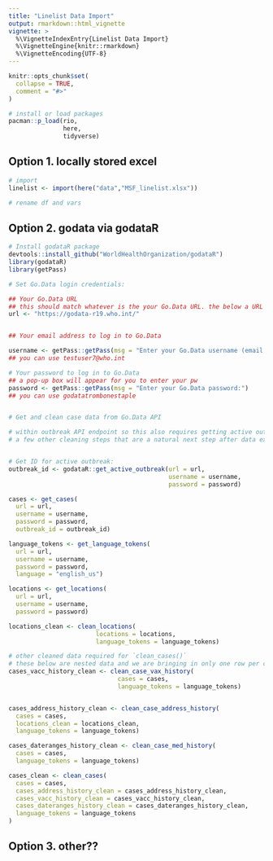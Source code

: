 ```yaml
---
title: "Linelist Data Import"
output: rmarkdown::html_vignette
vignette: >
  %\VignetteIndexEntry{Linelist Data Import}
  %\VignetteEngine{knitr::rmarkdown}
  %\VignetteEncoding{UTF-8}
---
```


```r
knitr::opts_chunk$set(
  collapse = TRUE,
  comment = "#>"
)
```

```r
# install or load packages
pacman::p_load(rio, 
               here,
               tidyverse)
```


## Option 1. locally stored excel

```r
# import
linelist <- import(here("data","MSF_linelist.xlsx"))

# rename df and vars
```


## Option 2. godata via godataR

```r
# Install godataR package
devtools::install_github("WorldHealthOrganization/godataR")
library(godataR)
library(getPass)
```

```r
# Set Go.Data login credentials:

## Your Go.Data URL
## this should match whatever is the your Go.Data URL. the below a URL to a demo instance with fake data.
url <- "https://godata-r19.who.int/" 


## Your email address to log in to Go.Data

username <- getPass::getPass(msg = "Enter your Go.Data username (email address):") 
## you can use testuser7@who.int

# Your password to log in to Go.Data
## a pop-up box will appear for you to enter your pw
password <- getPass::getPass(msg = "Enter your Go.Data password:") 
## you can use godatatrombonestaple


# Get and clean case data from Go.Data API

# within outbreak API endpoint so this also requires getting active outbreak ID for disease of interest
# a few other cleaning steps that are a natural next step after data extraction


# Get ID for active outbreak:
outbreak_id <- godataR::get_active_outbreak(url = url, 
                                            username = username, 
                                            password = password)

cases <- get_cases(
  url = url,
  username = username,
  password = password,
  outbreak_id = outbreak_id)

language_tokens <- get_language_tokens(
  url = url,
  username = username,
  password = password,
  language = "english_us")

locations <- get_locations(
  url = url,
  username = username,
  password = password)

locations_clean <- clean_locations(
                        locations = locations,
                        language_tokens = language_tokens)

# other cleaned data required for `clean_cases()`
# these below are nested data and we are bringing in only one row per case.
cases_vacc_history_clean <- clean_case_vax_history(
                              cases = cases,
                              language_tokens = language_tokens)


cases_address_history_clean <- clean_case_address_history(
  cases = cases,
  locations_clean = locations_clean,
  language_tokens = language_tokens)

cases_dateranges_history_clean <- clean_case_med_history(
  cases = cases,
  language_tokens = language_tokens)

cases_clean <- clean_cases(
  cases = cases,
  cases_address_history_clean = cases_address_history_clean,
  cases_vacc_history_clean = cases_vacc_history_clean,
  cases_dateranges_history_clean = cases_dateranges_history_clean,
  language_tokens = language_tokens
)
```


## Option 3. other??

